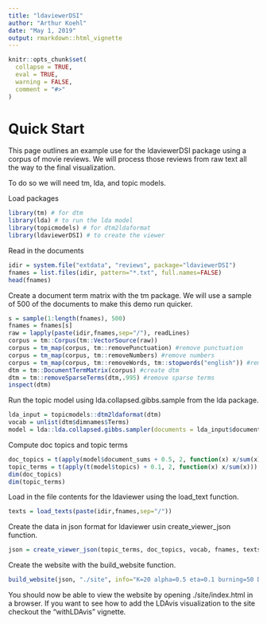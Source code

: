 ```yaml
---
title: "ldaviewerDSI"
author: "Arthur Koehl"
date: "May 1, 2019"
output: rmarkdown::html_vignette
---
```



```r
knitr::opts_chunk$set(
  collapse = TRUE,
  eval = TRUE,
  warning = FALSE,
  comment = "#>"
)
```

# Quick Start

This page outlines an example use for the ldaviewerDSI package using a corpus of movie reviews. We will process those reviews from raw text all the way to the final visualization. 

To do so we will need tm, lda, and topic models. 

Load packages
```r
library(tm) # for dtm
library(lda) # to run the lda model
library(topicmodels) # for dtm2ldaformat
library(ldaviewerDSI) # to create the viewer
```


Read in the documents
```r
idir = system.file("extdata", "reviews", package="ldaviewerDSI")
fnames = list.files(idir, pattern="*.txt", full.names=FALSE)
head(fnames)
```

Create a document term matrix with the tm package. We will use a sample of 500 of the documents to make this demo run quicker.
```r
s = sample(1:length(fnames), 500)
fnames = fnames[s]
raw = lapply(paste(idir,fnames,sep="/"), readLines)
corpus = tm::Corpus(tm::VectorSource(raw))
corpus = tm_map(corpus, tm::removePunctuation) #remove punctuation
corpus = tm_map(corpus, tm::removeNumbers) #remove numbers
corpus = tm_map(corpus, tm::removeWords, tm::stopwords("english")) #remove stopwords
dtm = tm::DocumentTermMatrix(corpus) #create dtm
dtm = tm::removeSparseTerms(dtm,.995) #remove sparse terms
inspect(dtm)
```


Run the topic model using lda.collapsed.gibbs.sample from the lda package.
```r
lda_input = topicmodels::dtm2ldaformat(dtm)
vocab = unlist(dtm$dimnames$Terms)
model = lda::lda.collapsed.gibbs.sampler(documents = lda_input$documents, K=20, vocab=vocab, num.iterations=1000, alpha=0.5, eta=0.1, burnin=50)
```

Compute doc topics and topic terms
```r
doc_topics = t(apply(model$document_sums + 0.5, 2, function(x) x/sum(x)))
topic_terms = t(apply(t(model$topics) + 0.1, 2, function(x) x/sum(x)))
dim(doc_topics)
dim(topic_terms)
```

Load in the file contents for the ldaviewer using the load_text function.
```r
texts = load_texts(paste(idir,fnames,sep="/"))
```

Create the data in json format for ldaviewer usin create_viewer_json function.
```r
json = create_viewer_json(topic_terms, doc_topics, vocab, fnames, texts, verbose=TRUE)
```

Create the website with the build_website function.
```r
build_website(json, "./site", info="K=20 alpha=0.5 eta=0.1 burning=50 D=500 V=8004")
```

You should now be able to view the website by opening ./site/index.html in a browser.
If you want to see how to add the LDAvis visualization to the site checkout the "withLDAvis" vignette.
